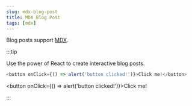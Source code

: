 ```yaml
---
slug: mdx-blog-post
title: MDX Blog Post
tags: [mdx]
---
```


Blog posts support [MDX](https://mdxjs.com/).

:::tip

Use the power of React to create interactive blog posts.

```js
<button onClick={() => alert('button clicked!')}>Click me!</button>
```

<button onClick={() => alert('button clicked!')}>Click me!</button>

:::
